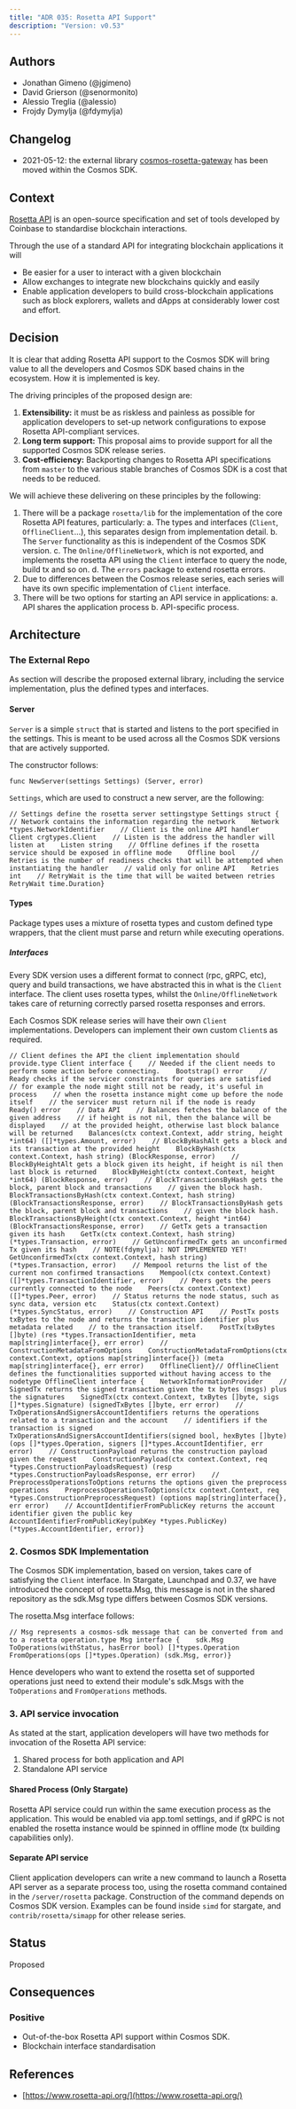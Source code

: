 ```yaml
---
title: "ADR 035: Rosetta API Support"
description: "Version: v0.53"
---
```


## Authors[​](#authors "Direct link to Authors")

* Jonathan Gimeno (@jgimeno)
* David Grierson (@senormonito)
* Alessio Treglia (@alessio)
* Frojdy Dymylja (@fdymylja)

## Changelog[​](#changelog "Direct link to Changelog")

* 2021-05-12: the external library [cosmos-rosetta-gateway](https://github.com/tendermint/cosmos-rosetta-gateway) has been moved within the Cosmos SDK.

## Context[​](#context "Direct link to Context")

[Rosetta API](https://www.rosetta-api.org/) is an open-source specification and set of tools developed by Coinbase to standardise blockchain interactions.

Through the use of a standard API for integrating blockchain applications it will

* Be easier for a user to interact with a given blockchain
* Allow exchanges to integrate new blockchains quickly and easily
* Enable application developers to build cross-blockchain applications such as block explorers, wallets and dApps at considerably lower cost and effort.

## Decision[​](#decision "Direct link to Decision")

It is clear that adding Rosetta API support to the Cosmos SDK will bring value to all the developers and Cosmos SDK based chains in the ecosystem. How it is implemented is key.

The driving principles of the proposed design are:

1. **Extensibility:** it must be as riskless and painless as possible for application developers to set-up network configurations to expose Rosetta API-compliant services.
2. **Long term support:** This proposal aims to provide support for all the supported Cosmos SDK release series.
3. **Cost-efficiency:** Backporting changes to Rosetta API specifications from `master` to the various stable branches of Cosmos SDK is a cost that needs to be reduced.

We will achieve these delivering on these principles by the following:

1. There will be a package `rosetta/lib` for the implementation of the core Rosetta API features, particularly: a. The types and interfaces (`Client`, `OfflineClient`...), this separates design from implementation detail. b. The `Server` functionality as this is independent of the Cosmos SDK version. c. The `Online/OfflineNetwork`, which is not exported, and implements the rosetta API using the `Client` interface to query the node, build tx and so on. d. The `errors` package to extend rosetta errors.
2. Due to differences between the Cosmos release series, each series will have its own specific implementation of `Client` interface.
3. There will be two options for starting an API service in applications: a. API shares the application process b. API-specific process.

## Architecture[​](#architecture "Direct link to Architecture")

### The External Repo[​](#the-external-repo "Direct link to The External Repo")

As section will describe the proposed external library, including the service implementation, plus the defined types and interfaces.

#### Server[​](#server "Direct link to Server")

`Server` is a simple `struct` that is started and listens to the port specified in the settings. This is meant to be used across all the Cosmos SDK versions that are actively supported.

The constructor follows:

`func NewServer(settings Settings) (Server, error)`

`Settings`, which are used to construct a new server, are the following:

```
// Settings define the rosetta server settingstype Settings struct {    // Network contains the information regarding the network    Network *types.NetworkIdentifier    // Client is the online API handler    Client crgtypes.Client    // Listen is the address the handler will listen at    Listen string    // Offline defines if the rosetta service should be exposed in offline mode    Offline bool    // Retries is the number of readiness checks that will be attempted when instantiating the handler    // valid only for online API    Retries int    // RetryWait is the time that will be waited between retries    RetryWait time.Duration}
```

#### Types[​](#types "Direct link to Types")

Package types uses a mixture of rosetta types and custom defined type wrappers, that the client must parse and return while executing operations.

##### Interfaces[​](#interfaces "Direct link to Interfaces")

Every SDK version uses a different format to connect (rpc, gRPC, etc), query and build transactions, we have abstracted this in what is the `Client` interface. The client uses rosetta types, whilst the `Online/OfflineNetwork` takes care of returning correctly parsed rosetta responses and errors.

Each Cosmos SDK release series will have their own `Client` implementations. Developers can implement their own custom `Client`s as required.

```
// Client defines the API the client implementation should provide.type Client interface {    // Needed if the client needs to perform some action before connecting.    Bootstrap() error    // Ready checks if the servicer constraints for queries are satisfied    // for example the node might still not be ready, it's useful in process    // when the rosetta instance might come up before the node itself    // the servicer must return nil if the node is ready    Ready() error    // Data API    // Balances fetches the balance of the given address    // if height is not nil, then the balance will be displayed    // at the provided height, otherwise last block balance will be returned    Balances(ctx context.Context, addr string, height *int64) ([]*types.Amount, error)    // BlockByHashAlt gets a block and its transaction at the provided height    BlockByHash(ctx context.Context, hash string) (BlockResponse, error)    // BlockByHeightAlt gets a block given its height, if height is nil then last block is returned    BlockByHeight(ctx context.Context, height *int64) (BlockResponse, error)    // BlockTransactionsByHash gets the block, parent block and transactions    // given the block hash.    BlockTransactionsByHash(ctx context.Context, hash string) (BlockTransactionsResponse, error)    // BlockTransactionsByHash gets the block, parent block and transactions    // given the block hash.    BlockTransactionsByHeight(ctx context.Context, height *int64) (BlockTransactionsResponse, error)    // GetTx gets a transaction given its hash    GetTx(ctx context.Context, hash string) (*types.Transaction, error)    // GetUnconfirmedTx gets an unconfirmed Tx given its hash    // NOTE(fdymylja): NOT IMPLEMENTED YET!    GetUnconfirmedTx(ctx context.Context, hash string) (*types.Transaction, error)    // Mempool returns the list of the current non confirmed transactions    Mempool(ctx context.Context) ([]*types.TransactionIdentifier, error)    // Peers gets the peers currently connected to the node    Peers(ctx context.Context) ([]*types.Peer, error)    // Status returns the node status, such as sync data, version etc    Status(ctx context.Context) (*types.SyncStatus, error)    // Construction API    // PostTx posts txBytes to the node and returns the transaction identifier plus metadata related    // to the transaction itself.    PostTx(txBytes []byte) (res *types.TransactionIdentifier, meta map[string]interface{}, err error)    // ConstructionMetadataFromOptions    ConstructionMetadataFromOptions(ctx context.Context, options map[string]interface{}) (meta map[string]interface{}, err error)    OfflineClient}// OfflineClient defines the functionalities supported without having access to the nodetype OfflineClient interface {    NetworkInformationProvider    // SignedTx returns the signed transaction given the tx bytes (msgs) plus the signatures    SignedTx(ctx context.Context, txBytes []byte, sigs []*types.Signature) (signedTxBytes []byte, err error)    // TxOperationsAndSignersAccountIdentifiers returns the operations related to a transaction and the account    // identifiers if the transaction is signed    TxOperationsAndSignersAccountIdentifiers(signed bool, hexBytes []byte) (ops []*types.Operation, signers []*types.AccountIdentifier, err error)    // ConstructionPayload returns the construction payload given the request    ConstructionPayload(ctx context.Context, req *types.ConstructionPayloadsRequest) (resp *types.ConstructionPayloadsResponse, err error)    // PreprocessOperationsToOptions returns the options given the preprocess operations    PreprocessOperationsToOptions(ctx context.Context, req *types.ConstructionPreprocessRequest) (options map[string]interface{}, err error)    // AccountIdentifierFromPublicKey returns the account identifier given the public key    AccountIdentifierFromPublicKey(pubKey *types.PublicKey) (*types.AccountIdentifier, error)}
```

### 2. Cosmos SDK Implementation[​](#2-cosmos-sdk-implementation "Direct link to 2. Cosmos SDK Implementation")

The Cosmos SDK implementation, based on version, takes care of satisfying the `Client` interface. In Stargate, Launchpad and 0.37, we have introduced the concept of rosetta.Msg, this message is not in the shared repository as the sdk.Msg type differs between Cosmos SDK versions.

The rosetta.Msg interface follows:

```
// Msg represents a cosmos-sdk message that can be converted from and to a rosetta operation.type Msg interface {    sdk.Msg    ToOperations(withStatus, hasError bool) []*types.Operation    FromOperations(ops []*types.Operation) (sdk.Msg, error)}
```

Hence developers who want to extend the rosetta set of supported operations just need to extend their module's sdk.Msgs with the `ToOperations` and `FromOperations` methods.

### 3. API service invocation[​](#3-api-service-invocation "Direct link to 3. API service invocation")

As stated at the start, application developers will have two methods for invocation of the Rosetta API service:

1. Shared process for both application and API
2. Standalone API service

#### Shared Process (Only Stargate)[​](#shared-process-only-stargate "Direct link to Shared Process (Only Stargate)")

Rosetta API service could run within the same execution process as the application. This would be enabled via app.toml settings, and if gRPC is not enabled the rosetta instance would be spinned in offline mode (tx building capabilities only).

#### Separate API service[​](#separate-api-service "Direct link to Separate API service")

Client application developers can write a new command to launch a Rosetta API server as a separate process too, using the rosetta command contained in the `/server/rosetta` package. Construction of the command depends on Cosmos SDK version. Examples can be found inside `simd` for stargate, and `contrib/rosetta/simapp` for other release series.

## Status[​](#status "Direct link to Status")

Proposed

## Consequences[​](#consequences "Direct link to Consequences")

### Positive[​](#positive "Direct link to Positive")

* Out-of-the-box Rosetta API support within Cosmos SDK.
* Blockchain interface standardisation

## References[​](#references "Direct link to References")

* [https://www.rosetta-api.org/](https://www.rosetta-api.org/)
